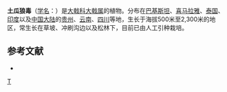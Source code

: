 {{Speciesbox 
| taxon = Euphorbia prolifera
| authority = Hamilt.
}}

'''土瓜狼毒'''（[[学名|学名]]：{{lang|la|''Euphorbia prolifera''}}）是[[大戟科|大戟科]][[大戟属|大戟属]]的植物。分布在[[巴基斯坦|巴基斯坦]]、[[喜马拉雅|喜马拉雅]]、[[泰国|泰国]]、[[印度|印度]]以及[[中国大陆|中国大陆]]的[[贵州|贵州]]、[[云南|云南]]、[[四川|四川]]等地，生长于海拔500米至2,300米的地区，常生长在草坡、冲刷沟边以及松林下，目前已由人工引种栽培。

== 参考文献 ==
<div class="references-small">
* {{cite web| url =http://www.bioinfo.cn/db05/KmzwSpecies.php?action=view&id=7568| title =土瓜狼毒| work =《中国高等植物数据库全库》| publisher =中国科学院微生物研究所| author =昆明植物研究所| accessdate =2009-02-25| deadurl =yes| archiveurl =https://web.archive.org/web/20160304235756/http://www.bioinfo.cn/db05/KmzwSpecies.php?action=view&id=7568| archivedate =2016-03-04}}
</div>
{{Taxonbar|from=Q10927847}}

[[Category:大戟属|T]]